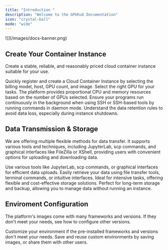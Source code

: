 ```yaml
---
title: "Introduction "
description: "Welcome to the GPUhub Documentation"
icon: "crystal-ball"
mode: "wide"
---
```


<Frame>
  ![](/images/docs-banner.png)
</Frame>

## Create Your Container Instance

Create a stable, reliable, and reasonably priced cloud container instance suitable for your use.

<CardGroup cols="2">
  <Card title="Quick Start" icon="staff" href="/quickstart">
    Quickly register and create a Cloud Container Instance by selecting the billing model, host, GPU count, and image.
  </Card>
  <Card title="GPU Selection" icon="cauldron" href="/gpu-selection/gpu-selection">
    Select the right GPU for your tasks. The platform provides proportional CPU and memory resources based on the number of GPUs selected.
  </Card>
  <Card title="Keep Instance Active in Background" icon="wave-pulse" href="/container-instance/run-in-background">
    Ensure your programs run continuously in the background when using SSH or SSH-based tools by running commands in daemon mode.
  </Card>
  <Card title="Read Data Retention Policies" icon="broom-wide" href="/data/overview">
    Understand the data retention rules to avoid data loss, especially during instance shutdowns.
  </Card>
</CardGroup>

## Data Transmission & Storage

We are offering multiple flexible methods for data transfer. It supports various tools and techniques, including JupyterLab, scp commands, and graphical interfaces like FileZilla or XShell, providing users with convenient options for uploading and downloading data.

<CardGroup cols="2">
  <Card title="Upload Data" icon="cloud-arrow-up" href="/data/upload-data">
    Use various tools like JupyterLab, scp commands, or graphical interfaces for efficient data uploads.
  </Card>
  <Card title="Download Data" icon="cloud-arrow-down" href="/data/download-data">
    Easily retrieve your data using file transfer tools, terminal commands, or intuitive interfaces.
  </Card>
  <Card title="Data Disk" icon="hard-drive" href="/data/local-data-disk">
    Ideal for intensive tasks, offering flexible and cost-effective storage solutions.
  </Card>
  <Card title="File Storage" icon="folder-tree" href="/data/file-storage">
    Perfect for long-term storage and backup, allowing you to manage data without running an instance.
  </Card>
</CardGroup>

## Enviroment Configuration

The platform's images come with many frameworks and versions. If they don't meet your needs, see how to configure other versions.

<CardGroup cols="2">
  <Card title="Enviroment Configuration" icon="wrench" href="/environment/overview">
    Customize your environment if the pre-installed frameworks and versions don't meet your needs.
  </Card>
  <Card title="Image" icon="rectangle-vertical-history" href="/environment/image">
    Save and reuse custom environments by saving images, or share them with other users.
  </Card>
</CardGroup>